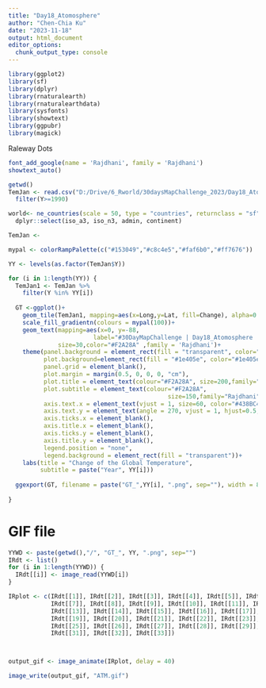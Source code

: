 ```yaml
---
title: "Day18_Atomosphere"
author: "Chen-Chia Ku"
date: "2023-11-18"
output: html_document
editor_options: 
  chunk_output_type: console
---
```


```r
library(ggplot2)
library(sf)
library(dplyr)
library(rnaturalearth)
library(rnaturalearthdata)
library(sysfonts)
library(showtext)
library(ggpubr)
library(magick)
```
Raleway Dots



```r
font_add_google(name = 'Rajdhani', family = 'Rajdhani')
showtext_auto()

```



```r
getwd()
TemJan <- read.csv("D:/Drive/6_Rworld/30daysMapChallenge_2023/Day18_Atomosphere/TempJan.csv") %>%
  filter(Y>=1990)

world<- ne_countries(scale = 50, type = "countries", returnclass = "sf") %>%
  dplyr::select(iso_a3, iso_n3, admin, continent)

```

```r
TemJan <- 

```


```r
mypal <- colorRampPalette(c("#153049","#c8c4e5","#faf6b0","#ff7676"))

YY <- levels(as.factor(TemJan$Y))

for (i in 1:length(YY)) {
  TemJan1 <- TemJan %>%
    filter(Y %in% YY[i])
  
  GT <-ggplot()+
    geom_tile(TemJan1, mapping=aes(x=Long,y=Lat, fill=Change), alpha=0.95)+
    scale_fill_gradientn(colours = mypal(100))+
    geom_text(mapping=aes(x=0, y=-88, 
                        label="#30DayMapChallenge | Day18_Atomosphere | @jjakon11"),
              size=30,color="#F2A28A" ,family = 'Rajdhani')+
    theme(panel.background = element_rect(fill = "transparent", color="#1e405e"), 
          plot.background=element_rect(fill = "#1e405e", color="#1e405e"),
          panel.grid = element_blank(), 
          plot.margin = margin(0.5, 0, 0, 0, "cm"),
          plot.title = element_text(colour="#F2A28A", size=200,family="Rajdhani", hjust = 0.5),
          plot.subtitle = element_text(colour="#F2A28A", 
                                             size=150,family="Rajdhani", hjust = 0.5),
          axis.text.x = element_text(vjust = 1, size=60, color="#438BC4"),
          axis.text.y = element_text(angle = 270, vjust = 1, hjust=0.5, size=60, color="#438BC4"),
          axis.ticks.x = element_blank(),
          axis.title.x = element_blank(),
          axis.ticks.y = element_blank(),
          axis.title.y = element_blank(),
          legend.position = "none", 
          legend.background = element_rect(fill = "transparent"))+
    labs(title = "Change of the Global Temperature",
         subtitle = paste("Year", YY[i]))
  
  ggexport(GT, filename = paste("GT_",YY[i], ".png", sep=""), width = 8090, height=4100, res=500)
  
}

```

# GIF file
```r

YYWD <- paste(getwd(),"/", "GT_", YY, ".png", sep="")
IRdt <- list()
for (i in 1:length(YYWD)) {
  IRdt[[i]] <- image_read(YYWD[i])
}

IRplot <- c(IRdt[[1]], IRdt[[2]], IRdt[[3]], IRdt[[4]], IRdt[[5]], IRdt[[6]],
            IRdt[[7]], IRdt[[8]], IRdt[[9]], IRdt[[10]], IRdt[[11]], IRdt[[12]],
            IRdt[[13]], IRdt[[14]], IRdt[[15]], IRdt[[16]], IRdt[[17]], IRdt[[18]],
            IRdt[[19]], IRdt[[20]], IRdt[[21]], IRdt[[22]], IRdt[[23]], IRdt[[24]],
            IRdt[[25]], IRdt[[26]], IRdt[[27]], IRdt[[28]], IRdt[[29]], IRdt[[30]],
            IRdt[[31]], IRdt[[32]], IRdt[[33]])



output_gif <- image_animate(IRplot, delay = 40)

image_write(output_gif, "ATM.gif")

```



```r



```
